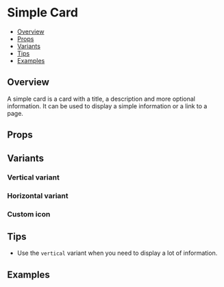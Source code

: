 
<Meta of={Stories} />

# Simple Card

- [Overview](#overview)
- [Props](#props)
- [Variants](#variants)
- [Tips](#tips)
- [Examples](#examples)

## Overview

A simple card is a card with a title, a description and more optional information. It can be used to display a simple information or a link to a page.

<Canvas of={Stories.Default} />

## Props

<Controls of={Stories.Default} />

## Variants

### Vertical variant

<Canvas of={Stories.Vertical} />

### Horizontal variant

<Canvas of={Stories.Horizontal} />

### Custom icon

<Canvas of={Stories.Icon} />

## Tips

- Use the `vertical` variant when you need to display a lot of information.

## Examples
